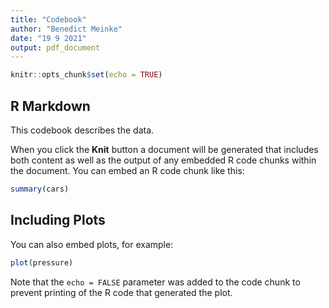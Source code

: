 ```yaml
---
title: "Codebook"
author: "Benedict Meinke"
date: "19 9 2021"
output: pdf_document
---
```


```r
knitr::opts_chunk$set(echo = TRUE)
```

## R Markdown

This codebook describes the data.

When you click the **Knit** button a document will be generated that includes both content as well as the output of any embedded R code chunks within the document. You can embed an R code chunk like this:

```r
summary(cars)
```

## Including Plots

You can also embed plots, for example:

```r
plot(pressure)
```

Note that the `echo = FALSE` parameter was added to the code chunk to prevent printing of the R code that generated the plot.
